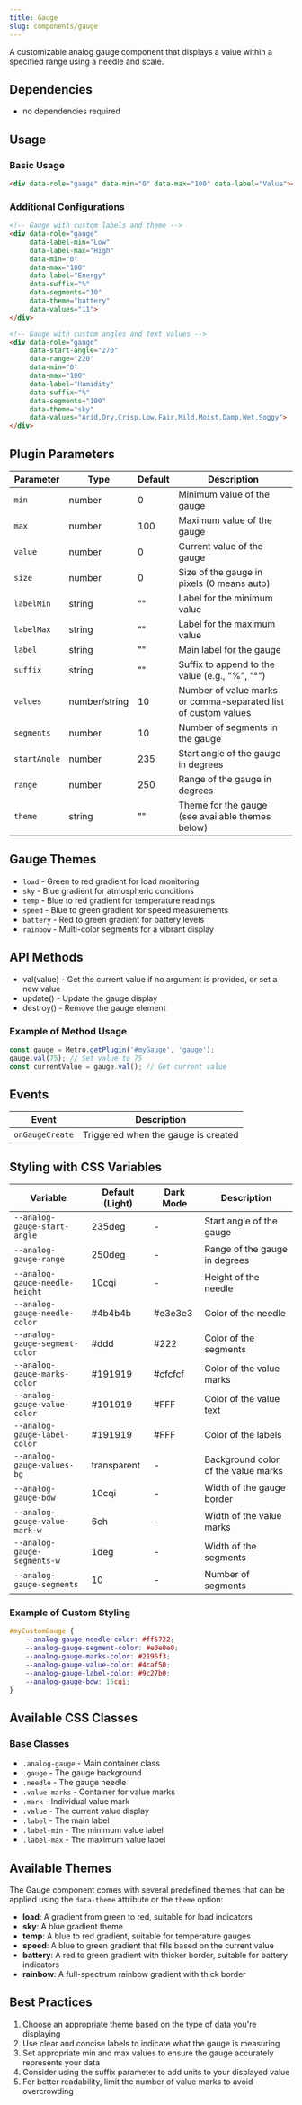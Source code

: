 ```yaml
---
title: Gauge
slug: components/gauge
---
```


A customizable analog gauge component that displays a value within a specified range using a needle and scale.

## Dependencies

- no dependencies required

## Usage

<CodePen user="olton" hash="XJbYgOw" height="700"/>

### Basic Usage

```html
<div data-role="gauge" data-min="0" data-max="100" data-label="Value"></div>
```

### Additional Configurations

```html
<!-- Gauge with custom labels and theme -->
<div data-role="gauge" 
     data-label-min="Low" 
     data-label-max="High" 
     data-min="0" 
     data-max="100" 
     data-label="Energy" 
     data-suffix="%" 
     data-segments="10" 
     data-theme="battery" 
     data-values="11">
</div>

<!-- Gauge with custom angles and text values -->
<div data-role="gauge" 
     data-start-angle="270" 
     data-range="220" 
     data-min="0" 
     data-max="100" 
     data-label="Humidity" 
     data-suffix="%" 
     data-segments="100" 
     data-theme="sky" 
     data-values="Arid,Dry,Crisp,Low,Fair,Mild,Moist,Damp,Wet,Soggy">
</div>
```

## Plugin Parameters

| Parameter | Type | Default | Description |
| --------- | ---- | ------- | ----------- |
| `min` | number | 0 | Minimum value of the gauge |
| `max` | number | 100 | Maximum value of the gauge |
| `value` | number | 0 | Current value of the gauge |
| `size` | number | 0 | Size of the gauge in pixels (0 means auto) |
| `labelMin` | string | "" | Label for the minimum value |
| `labelMax` | string | "" | Label for the maximum value |
| `label` | string | "" | Main label for the gauge |
| `suffix` | string | "" | Suffix to append to the value (e.g., "%", "°") |
| `values` | number/string | 10 | Number of value marks or comma-separated list of custom values |
| `segments` | number | 10 | Number of segments in the gauge |
| `startAngle` | number | 235 | Start angle of the gauge in degrees |
| `range` | number | 250 | Range of the gauge in degrees |
| `theme` | string | "" | Theme for the gauge (see available themes below) |

## Gauge Themes
+ `load` - Green to red gradient for load monitoring
+ `sky` - Blue gradient for atmospheric conditions
+ `temp` - Blue to red gradient for temperature readings
+ `speed` - Blue to green gradient for speed measurements
+ `battery` - Red to green gradient for battery levels
+ `rainbow` - Multi-color segments for a vibrant display


## API Methods

+ val(value) - Get the current value if no argument is provided, or set a new value
+ update() - Update the gauge display
+ destroy() - Remove the gauge element

### Example of Method Usage
```javascript
const gauge = Metro.getPlugin('#myGauge', 'gauge');
gauge.val(75); // Set value to 75
const currentValue = gauge.val(); // Get current value
```

## Events

| Event | Description |
| ----- | ----------- |
| `onGaugeCreate` | Triggered when the gauge is created |

## Styling with CSS Variables

| Variable | Default (Light) | Dark Mode | Description |
| -------- | --------------- | --------- | ----------- |
| `--analog-gauge-start-angle` | 235deg | - | Start angle of the gauge |
| `--analog-gauge-range` | 250deg | - | Range of the gauge in degrees |
| `--analog-gauge-needle-height` | 10cqi | - | Height of the needle |
| `--analog-gauge-needle-color` | #4b4b4b | #e3e3e3 | Color of the needle |
| `--analog-gauge-segment-color` | #ddd | #222 | Color of the segments |
| `--analog-gauge-marks-color` | #191919 | #cfcfcf | Color of the value marks |
| `--analog-gauge-value-color` | #191919 | #FFF | Color of the value text |
| `--analog-gauge-label-color` | #191919 | #FFF | Color of the labels |
| `--analog-gauge-values-bg` | transparent | - | Background color of the value marks |
| `--analog-gauge-bdw` | 10cqi | - | Width of the gauge border |
| `--analog-gauge-value-mark-w` | 6ch | - | Width of the value marks |
| `--analog-gauge-segments-w` | 1deg | - | Width of the segments |
| `--analog-gauge-segments` | 10 | - | Number of segments |

### Example of Custom Styling

```css
#myCustomGauge {
    --analog-gauge-needle-color: #ff5722;
    --analog-gauge-segment-color: #e0e0e0;
    --analog-gauge-marks-color: #2196f3;
    --analog-gauge-value-color: #4caf50;
    --analog-gauge-label-color: #9c27b0;
    --analog-gauge-bdw: 15cqi;
}
```

## Available CSS Classes

### Base Classes
- `.analog-gauge` - Main container class
- `.gauge` - The gauge background
- `.needle` - The gauge needle
- `.value-marks` - Container for value marks
- `.mark` - Individual value mark
- `.value` - The current value display
- `.label` - The main label
- `.label-min` - The minimum value label
- `.label-max` - The maximum value label


## Available Themes

The Gauge component comes with several predefined themes that can be applied using the `data-theme` attribute or the `theme` option:

- **load**: A gradient from green to red, suitable for load indicators
- **sky**: A blue gradient theme
- **temp**: A blue to red gradient, suitable for temperature gauges
- **speed**: A blue to green gradient that fills based on the current value
- **battery**: A red to green gradient with thicker border, suitable for battery indicators
- **rainbow**: A full-spectrum rainbow gradient with thick border

## Best Practices

1. Choose an appropriate theme based on the type of data you're displaying
2. Use clear and concise labels to indicate what the gauge is measuring
3. Set appropriate min and max values to ensure the gauge accurately represents your data
4. Consider using the suffix parameter to add units to your displayed value
5. For better readability, limit the number of value marks to avoid overcrowding